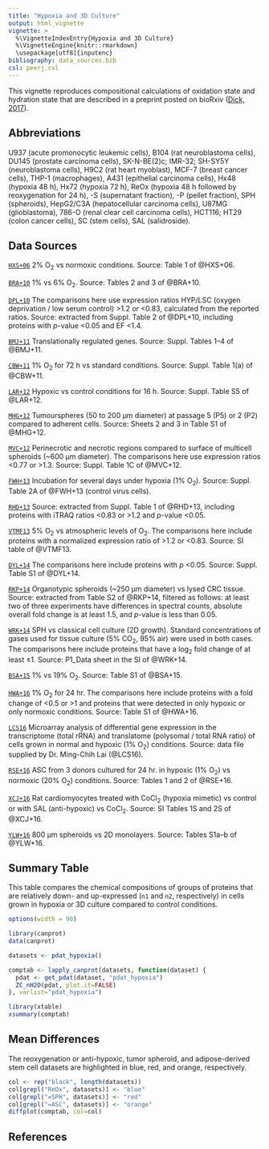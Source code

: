 ```yaml
---
title: "Hypoxia and 3D Culture"
output: html_vignette
vignette: >
  %\VignetteIndexEntry{Hypoxia and 3D Culture}
  %\VignetteEngine{knitr::rmarkdown}
  \usepackage[utf8]{inputenc}
bibliography: data_sources.bib
csl: peerj.csl
---
```


This vignette reproduces compositional calculations of oxidation state and hydration state that are described in a preprint posted on bioRxiv ([Dick, 2017](https://doi.org/10.1101/097667)).

## Abbreviations
U937 (acute promonocytic leukemic cells), B104 (rat neuroblastoma cells), DU145 (prostate carcinoma cells), SK-N-BE(2)c; IMR-32; SH-SY5Y (neuroblastoma cells), H9C2 (rat heart myoblast), MCF-7 (breast cancer cells), THP-1 (macrophages), A431 (epithelial carcinoma cells), Hx48 (hypoxia 48 h), Hx72 (hypoxia 72 h), ReOx (hypoxia 48 h followed by reoxygenation for 24 h), -S (supernatant fraction), -P (pellet fraction), SPH (spheroids), HepG2/C3A (hepatocellular carcinoma cells), U87MG (glioblastoma), 786-O (renal clear cell carcinoma cells), HCT116; HT29 (colon cancer cells), SC (stem cells), SAL (salidroside).

## Data Sources

[`HXS+06`](http://doi.org/10.1002/pmic.200500754) 2% O<sub>2</sub> vs normoxic conditions. Source: Table 1 of @HXS+06.

[`BRA+10`](http://doi.org/10.1177/1933719109351320) 1% vs 6% O<sub>2</sub>. Source: Tables 2 and 3 of @BRA+10.

[`DPL+10`](http://doi.org/10.1021/pr900829h) The comparisons here use expression ratios HYP/LSC (oxygen deprivation / low serum control) >1.2 or <0.83, calculated from the reported ratios. Source: extracted from Suppl. Table 2 of @DPL+10, including proteins with _p_-value <0.05 and EF <1.4.

[`BMJ+11`](http://doi.org/10.1016/j.radonc.2011.05.058) Translationally regulated genes. Source: Suppl. Tables 1–4 of @BMJ+11.

[`CBW+11`](http://doi.org/10.1021/pr100982j) 1% O<sub>2</sub> for 72 h vs standard conditions. Source: Suppl. Table 1(a) of @CBW+11.

[`LAR+12`](http://doi.org/10.1021/pr201025m) Hypoxic vs control conditions for 16 h. Source: Suppl. Table S5 of @LAR+12.

[`MHG+12`](http://doi.org/10.1371/journal.pone.0052692) Tumourspheres (50 to 200 μm diameter) at passage 5 (P5) or 2 (P2) compared to adherent cells. Source: Sheets 2 and 3 in Table S1 of @MHG+12.

[`MVC+12`](http://doi.org/10.1021/pr2012472) Perinecrotic and necrotic regions compared to surface of multicell spheroids (~600 μm diameter). The comparisons here use expression ratios <0.77 or >1.3. Source: Suppl. Table 1C of @MVC+12.

[`FWH+13`](http://doi.org/10.1016/j.bbapap.2013.09.023) Incubation for several days under hypoxia (1% O<sub>2</sub>). Source: Suppl. Table 2A of @FWH+13 (control virus cells).

[`RHD+13`](http://doi.org/10.1074/mcp.M112.018325) Source: extracted from Suppl. Table 1 of @RHD+13, including proteins with iTRAQ ratios <0.83 or >1.2 and _p_-value <0.05.

[`VTMF13`](http://doi.org/10.1021/pr400758d) 5% O<sub>2</sub> vs atmospheric levels of O<sub>2</sub>. The comparisons here include proteins with a normalized expression ratio of >1.2 or <0.83. Source: SI table of @VTMF13.

[`DYL+14`](http://doi.org/10.1074/mcp.M114.038232) The comparisons here include proteins with _p_ <0.05. Source: Suppl. Table S1 of @DYL+14.

[`RKP+14`](http://doi.org/10.1186/1477-5956-12-39) Organotypic spheroids (~250 μm diameter) vs lysed CRC tissue. Source: extracted from Table S2 of @RKP+14, filtered as follows: at least two of three experiments have differences in spectral counts, absolute overall fold change is at least 1.5, and _p_-value is less than 0.05.

[`WRK+14`](http://doi.org/10.1371/journal.pone.0106973) SPH vs classical cell culture (2D growth). Standard concentrations of gases used for tissue culture (5% CO<sub>2</sub>, 95% air) were used in both cases. The comparisons here include proteins that have a log<sub>2</sub> fold change of at least ±1. Source: P1&lowbar;Data sheet in the SI of @WRK+14.

[`BSA+15`](http://doi.org/10.1155/2015/678527) 1% vs 19% O<sub>2</sub>. Source: Table S1 of @BSA+15.

[`HWA+16`](http://doi.org/10.1016/j.celrep.2016.01.036) 1% O<sub>2</sub> for 24 hr. The comparisons here include proteins with a fold change of <0.5 or >1 and proteins that were detected in only hypoxic or only normoxic conditions. Source: Table S1 of @HWA+16.

[`LCS16`](http://doi.org/10.1371/journal.pone.0153627) Microarray analysis of differential gene expression in the transcriptome (total rRNA) and translatome (polysomal / total RNA ratio) of cells grown in normal and hypoxic (1% O<sub>2</sub>) conditions. Source: data file supplied by Dr. Ming-Chih Lai (@LCS16).

[`RSE+16`](http://doi.org/10.1186/s13287-016-0310-7) ASC from 3 donors cultured for 24 hr. in hypoxic (1% O<sub>2</sub>) vs normoxic (20% O<sub>2</sub>) conditions. Source: Tables 1 and 2 of @RSE+16.

[`XCJ+16`](http://doi.org/10.1016/j.jprot.2015.09.028) Rat cardiomyocytes treated with CoCl<sub>2</sub> (hypoxia mimetic) vs control or with SAL (anti-hypoxic) vs CoCl<sub>2</sub>. Source: SI Tables 1S and 2S of @XCJ+16.

[`YLW+16`](http://doi.org/10.1021/acs.jproteome.6b00342) 800 μm spheroids vs 2D monolayers. Source: Tables S1a–b of @YLW+16.

## Summary Table

This table compares the chemical compositions of groups of proteins that are relatively down- and up-expressed (`n1` and `n2`, respectively) in cells grown in hypoxia or 3D culture compared to control conditions.

```r
options(width = 90)
```

```r
library(canprot)
data(canprot)
```

```r
datasets <- pdat_hypoxia()
```

```r
comptab <- lapply_canprot(datasets, function(dataset) {
  pdat <- get_pdat(dataset, "pdat_hypoxia")
  ZC_nH2O(pdat, plot.it=FALSE)
}, varlist="pdat_hypoxia")
```

```r
library(xtable)
xsummary(comptab)
```

## Mean Differences

The reoxygenation or anti-hypoxic, tumor spheroid, and adipose-derived stem cell datasets are highlighted in blue, red, and orange, respectively.

```r
col <- rep("black", length(datasets))
col[grepl("ReOx", datasets)] <- "blue"
col[grepl("=SPH", datasets)] <- "red"
col[grepl("=ASC", datasets)] <- "orange"
diffplot(comptab, col=col)
```

## References
